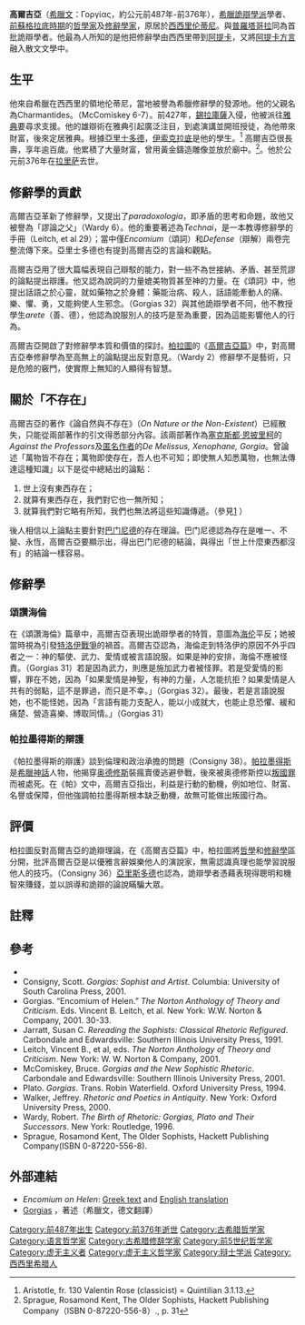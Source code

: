 '''高爾吉亞'''（[[希臘文|希臘文]]：Γοργίας，約公元前487年-前376年），[[希臘|希臘]][[詭辯學派|詭辯學派]]學者、[[前蘇格拉底哲學|前蘇格拉底時期]]的[[哲學家|哲學家]]及[[修辭學|修辭學家]]，原居於[[西西里|西西里]][[伦蒂尼|伦蒂尼]]。與[[普羅塔哥拉|普羅塔哥拉]]同為首批詭辯學者。他最為人所知的是他把修辭學由西西里帶到[[阿提卡|阿提卡]]，又將[[阿提卡方言|阿提卡方言]]融入散文文學中。

==生平==
他來自希臘在西西里的領地伦蒂尼，當地被譽為希臘修辭學的發源地。他的父親名為Charmantides。（McComiskey 6-7）。前427年，[[錫拉庫薩|錫拉庫薩]]入侵，他被派往[[雅典|雅典]]要尋求支援。他的雄辯術在雅典引起廣泛注目，到處演講並開班授徒，為他帶來財富，後來定居雅典。根據[[亞里士多德|亞里士多德]]，[[伊索克拉底|伊索克拉底]]是他的學生。<ref>Aristotle, fr. 130 Valentin Rose (classicist) = Quintilian 3.1.13.</ref> 高爾吉亞很長壽，享年逾百歲。他累積了大量財富，曾用黃金鑄造雕像並放於廟中。<ref>Sprague, Rosamond Kent, The Older Sophists, Hackett Publishing Company（ISBN 0-87220-556-8）., p. 31</ref>。他於公元前376年在[[拉里萨|拉里萨]]去世。

==修辭學的貢獻==
高爾吉亞革新了修辭學，又提出了''paradoxologia''，即矛盾的思考和命題，故他又被譽為「謬論之父」（Wardy 6）。他的重要著述為''Technai''，是一本教導修辭學的手冊（Leitch, et al 29）；當中僅''Encomium''（頌詞）和''Defense''（辯解）兩卷完整流傳下來。亞里士多德也有提到高爾吉亞的言論和觀點。

高爾吉亞用了很大篇幅表現自己辯駁的能力，對一些不為世接納、矛盾、甚至荒謬的論點提出辯護。他又認為說詞的力量媲美物質甚至神的力量。在《頌詞》中，他提出話語之於心靈，就如藥物之於身體：藥能治病、殺人，話語能牽動人的痛、樂、懼、勇，又能夠使人生邪念。（Gorgias 32）與其他詭辯學者不同，他不教授學生''arete''（善、德），他認為說服別人的技巧是至為重要，因為這能影響他人的行為。

高爾吉亞開啟了對修辭學本質和價值的探討。[[柏拉圖|柏拉圖]]的《[[高爾吉亞篇|高爾吉亞篇]]》中，對高爾吉亞奉修辭學為至高無上的論點提出反對意見。（Wardy 2）修辭學不是藝術，只是危險的竅門，使實際上無知的人顯得有智慧。

==關於「不存在」==
高爾吉亞的著作《論自然與不存在》（''On Nature or the Non-Existent''）已經散失，只能從兩部著作的引文得悉部分內容。該兩部著作為[[塞克斯都·恩披里柯|塞克斯都·恩披里柯]]的''Against the Professors''及[[匿名|匿名作者]]的''De Melissus, Xenophane, Gorgia''。曾論述「萬物皆不存在；萬物即使存在，吾人也不可知；即使無人知悉萬物，也無法傳達這種知識」以下是從中總結出的論點：
			
# 世上沒有東西存在；
# 就算有東西存在，我們對它也一無所知；
# 就算我們對它略有所知，我們也無法將這些知識傳遞。（參見[http://www.iep.utm.edu/g/gorgias.htm] {{Wayback|url=http://www.iep.utm.edu/g/gorgias.htm |date=20070706123153 }}）

後人相信以上論點主要針對[[巴门尼德|巴门尼德]]的存在理論。巴门尼德認為存在是唯一、不變、永恆，高爾吉亞要顯示出，得出巴门尼德的結論，與得出「世上什麼東西都沒有」的結論一樣容易。

==修辭學==
===頌讚海倫===
{{Wikisourcelang|el|Ελένης Εγκώμιον|Encomium of Helen}}
在《頌讚海倫》篇章中，高爾吉亞表現出詭辯學者的特質，意圖為[[海伦_(神话)|海伦]]平反；她被當時視為引發[[特洛伊戰爭|特洛伊戰爭]]的禍首。高爾吉亞認為，海倫走到特洛伊的原因不外乎四者之一：神的驅使、武力、愛情或被言語說服。如果是神的安排，海倫不應被怪責。（Gorgias 31）若是因為武力，則應是施加武力者被怪罪。若是受愛情的影響，罪在不她，因為「如果愛情是神聖，有神的力量，人怎能抗拒？如果愛情是人共有的弱點，這不是罪過，而只是不幸。」（Gorgias 32）。最後，若是言語說服她，也不能怪她，因為「言語有能力支配人，能以小成就大，也能止息恐懼、緩和痛楚、營造喜樂、博取同情。」（Gorgias 31）

===帕拉墨得斯的辯護===
《帕拉墨得斯的辯護》談到倫理和政治承擔的問題（Consigny 38）。[[帕拉墨得斯|帕拉墨得斯]]是[[希臘神話|希臘神話]]人物，他揭穿[[奥德修斯|奥德修斯]]裝瘋賣傻逃避參戰，後來被奥德修斯控以[[叛國罪|叛國罪]]而被處死。在《帕》文中，高爾吉亞指出，利益是行動的動機，例如地位、財富、名譽或保障，但他強調帕拉墨得斯根本缺乏動機，故無可能做出叛國行為。

==評價==
柏拉圖反對高爾吉亞的詭辯理論，在《高爾吉亞篇》中，柏拉圖將[[哲學|哲學]]和[[修辭學|修辭學]]區分開，批評高爾吉亞是以優雅言辭娛樂他人的演說家，無需認識真理也能學習說服他人的技巧。（Consigny 36）[[亞里斯多德|亞里斯多德]]也認為，詭辯學者憑藉表現得聰明和機智來賺錢，並以誤導和詭辯的論說瞞騙大眾。

== 註釋 ==
<references/>

== 參考 ==
* {{1911}}
* Consigny, Scott. ''Gorgias: Sophist and Artist''. Columbia: University of South Carolina Press, 2001.
* Gorgias. “Encomium of Helen.” ''The Norton Anthology of Theory and Criticism''. Eds. Vincent B. Leitch, et al.  New York: W.W. Norton & Company, 2001. 30-33.
* Jarratt, Susan C. ''Rereading the Sophists: Classical Rhetoric Refigured''. Carbondale and Edwardsville: Southern Illinois University Press, 1991.
* Leitch, Vincent B., et al, eds. ''The Norton Anthology of Theory and Criticism''. New York: W. W. Norton & Company, 2001.
* McComiskey, Bruce. ''Gorgias and the New Sophistic Rhetoric''. Carbondale and Edwardsville: Southern Illinois University Press, 2001.
* Plato. ''Gorgias''. Trans. Robin Waterfield. Oxford University Press, 1994.
* Walker, Jeffrey. ''Rhetoric and Poetics in Antiquity''. New York: Oxford University Press, 2000.
* Wardy, Robert. ''The Birth of Rhetoric: Gorgias, Plato and Their Successors''. New York: Routledge, 1996.
* Sprague, Rosamond Kent, The Older Sophists, Hackett Publishing Company(ISBN 0-87220-556-8).

== 外部連結 ==
* ''Encomium on Helen'': [https://web.archive.org/web/20100602133943/http://www.classicpersuasion.org/pw/gorgias/helenuni.htm Greek text] and [https://web.archive.org/web/20080103215901/http://www.classicpersuasion.org/pw/gorgias/helendonovan.htm English translation]
* [http://www.gottwein.de/Grie/vorsokr/VSGorg02.php Gorgias] {{Wayback|url=http://www.gottwein.de/Grie/vorsokr/VSGorg02.php |date=20070815040819 }}，著述（希臘文，德文翻譯）

{{Presocratics}}
{{古希臘}}
{{语言哲学}}

{{Authority control}}
[[Category:前487年出生|Category:前487年出生]]
[[Category:前376年逝世|Category:前376年逝世]]
[[Category:古希腊哲学家|Category:古希腊哲学家]]
[[Category:语言哲学家|Category:语言哲学家]]
[[Category:古希腊修辞学家|Category:古希腊修辞学家]]
[[Category:前5世纪哲学家|Category:前5世纪哲学家]]
[[Category:虚无主义者|Category:虚无主义者]]
[[Category:虚无主义哲学家|Category:虚无主义哲学家]]
[[Category:辩士学派|Category:辩士学派]]
[[Category:西西里希腊人|Category:西西里希腊人]]